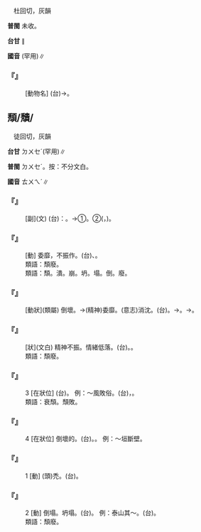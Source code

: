 
=={{ruby|魋|ㄊㄨㄟˊ}}==

　杜回切，灰韻

'''普閩''' 未收。

'''台甘''' {{ruby|(文)|ㄉㄨㆤˊ}}∥

'''國音''' {{ruby|(文)|ㄊㄨㄟˊ}}(罕用)∥

    

==='''『{{ruby|魋|ㄊㄨㄟˊ}}』'''===
: [動物名] (台){{ruby|傳|ㄊㄨㄢˊ}}{{ruby|說|ㄙㄨㄚㆵ}}{{ruby|上|ㄒㄧㆲ˫}}{{ruby|丌|ㆤ}}{{ruby|野|ㄧㄚˋ}}{{ruby|獸|ㄒㄧㄨ˪}}→{{ruby|神|ㄒㄧㄣˊ}}{{ruby|獸|ㄒㄧㄨ˪}}。
    

==頹/穨/{{ruby|隤|ㄊㄨㄟˊ}}==

　徒回切，灰韻

'''台甘''' <rt>ㄉㄨㆤˊ</rt>{{ruby|。|ㄙㄨ}}(罕用)∥

'''普閩''' <rt>ㄉㄨㆤˊ</rt>{{ruby|、|ㄊㄨㆤˊ}}。按：不分文白。

'''國音''' <rt>ㄊㄨㄟˊ</rt>∥

    

==='''『{{ruby|頹|ㄊㄨㄟˊ}}{{ruby|然|ㄖㄢˊ}}』'''===
: [副](文) (台){{ruby|形|ㄏㄧㄥˊ}}{{ruby|容|ㄧㆲˊ}}：{{ruby|無|ㆠㄜˊ}}{{ruby|力|ㄌㄚㆵ ͘}}{{ruby|企|ㄎㄧㄚ˫}}{{ruby|<mark>&#xffa45;</mark>|ㆠㆤ˫}}{{ruby|/|ㆠㄨㆤ˫}}{{ruby|在|ㄗㄞ˫}}。→①{{ruby|溫|ㄨㄣ}}{{ruby|柔|ㆢㄧㄨˊ}}{{ruby|/|ㄌㄧㄨˊ}}。②{{ruby|酒|ㄐㄧㄨˋ}}{{ruby|醉|ㄗㄨㄧ˪}}{{ruby|東|ㄉㄤ}}{{ruby|倒|ㄉㄜˋ}}{{ruby|西|ㄙㄞ}}{{ruby|歪|ㄨㆮ}}{{ruby|/|ㄨㄞ}}({{ruby|企|ㄎㄧㄚ˫}}{{ruby|<mark>&#xffa45;</mark>|ㆠㆤ˫}}{{ruby|/|ㆠㄨㆤ˫}}{{ruby|在|ㄗㄞ˫}}，{{ruby|一|ㄧㆵ}}{{ruby|直|ㄉㄧㆵ ͘}}{{ruby|<mark>&#xffa49;</mark>|ㆠㆤㆷ}}{{ruby|/|ㆠㄨㆤㆷ}}{{ruby|倒|ㄉㄜˋ}}{{ruby|落|ㄌㄜㆷ ͘}}{{ruby|去|·ㄎㄧ˪}})。
    

==='''『{{ruby|頹|ㄊㄨㄟˊ}}{{ruby|喪|ㄙㄤˋ}}』'''===
: [動] 委靡，不振作。(台){{ruby|散|ㄙㆰ˪}}{{ruby|垂|ㄙㄨㆤˊ}}、{{ruby|<mark>&#xffbd1;</mark>|ㄉㆰ˪}}{{ruby|垂|ㄙㄨㆤˊ}}。
:類語：頹廢。
:
:類語：頹。潰。崩。坍。塌。倒。廢。
:
    

==='''『{{ruby|頹|ㄊㄨㄟˊ}}{{ruby|廢|ㄈㄟˋ}}』'''===
: [動狀](類屬) 倒壞。→(精神)委靡。(意志)消沈。(台){{ruby|倒|ㄉㄜˋ}}{{ruby|落|ㄌㄜㆷ ͘}}{{ruby|去|·ㄎㄧ˪}}。→{{ruby|無|ㆠㄜˊ}}{{ruby|元|ㆣㄨㄢˊ}}{{ruby|氣|ㄎㄧ˪}}。→{{ruby|失|ㄒㄧㆴ}}{{ruby|精|ㄐㄧㄥ}}{{ruby|神|ㄒㄧㄣˊ}}。
    

==='''『{{ruby|頹|ㄊㄨㄟˊ}}{{ruby|唐|ㄊㄤˊ}}』'''===
: [狀](文白) 精神不振。情緒低落。(台){{ruby|散|ㄙㆰ˪}}{{ruby|淡|ㄉㆰ˫}}。{{ruby|失|ㄒㄧㆴ}}{{ruby|意|ㄧ˪}}。
:類語：頹廢。
:
    

==='''『{{ruby|頹|ㄊㄨㄟˊ}}』'''===
:3  [在狀位] (台){{ruby|衰|ㄙㄨㆤ}}{{ruby|敗|ㄅㄞ˫}}。 例：～風敗俗。(台){{ruby|敗|ㄅㄞ˫}}{{ruby|壞|ㄏㄞ˫}}{{ruby|丌|ㆤ}}{{ruby|風|ㄏㆲ}}{{ruby|俗|ㄒㄧㆦㆶ ͘}}，{{ruby|歹|ㄆㄞˋ}}{{ruby|/|ㄆㆮˋ}}{{ruby|風|ㄏㆲ}}{{ruby|俗|ㄒㄧㆦㆶ ͘}}。
:類語：衰頹。頹敗。
:
    

==='''『{{ruby|頹|ㄊㄨㄟˊ}}』'''===
:4  [在狀位] 倒壞的。(台){{ruby|倒|ㄉㄜˋ}}{{ruby|去|ㄎㄧ˪}}。{{ruby|歹|ㄆㄞˋ}}{{ruby|/|ㄆㆮˋ}}{{ruby|去|ㄎㄧ˪}}{{ruby|丌|ㆤ}}。 例：～垣斷壁。
    

==='''『{{ruby|頹|ㄊㄨㄟˊ}}』'''===
:1  [動] (頭)禿。(台){{ruby|頭|ㄊㄠˊ}}{{ruby|殼|ㄎㄚㆶ}}{{ruby|頂|ㄉㄧㄥˋ}}{{ruby|無|ㆠㄜˊ}}{{ruby|頭|ㄊㄠˊ}}{{ruby|毛|ㄇㆦ}}{{ruby|/|ㄇㆭˊ}}。
    

==='''『{{ruby|頹|ㄊㄨㄟˊ}}』'''===
:2  [動] 倒塌。坍塌。(台){{ruby|崩|ㄅㄤ}}{{ruby|倒|ㄉㄜˋ}}{{ruby|落|ㄌㄜㆷ ͘}}{{ruby|去|·ㄎㄧ˪}}。 例：泰山其～。(台){{ruby|泰|ㄊㄞ˪}}{{ruby|山|ㄙㄢ}}{{ruby|崩|ㄅㄤ}}{{ruby|倒|ㄉㄜˋ}}{{ruby|落|ㄌㄜㆷ ͘}}{{ruby|去|·ㄎㄧ˪}}。
:類語：頹廢。
:
    
